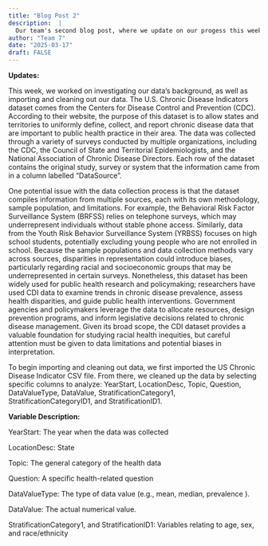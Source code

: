 ```yaml
---
title: "Blog Post 2"
description:  |
  Our team's second blog post, where we update on our progess this week.
author: "Team 7"
date: "2025-03-17"
draft: FALSE
---
```


**Updates:**

This week, we worked on investigating our data’s background, as well as importing and cleaning out our data. The U.S. Chronic Disease Indicators dataset comes from the Centers for Disease Control and Prevention (CDC). According to their website, the purpose of this dataset is to allow states and territories to uniformly define, collect, and report chronic disease data that are important to public health practice in their area. The data was collected through a variety of surveys conducted by multiple organizations, including the CDC, the Council of State and Territorial Epidemiologists, and the National Association of Chronic Disease Directors. Each row of the dataset contains the original study, survey or system that the information came from in a column labelled “DataSource”.

One potential issue with the data collection process is that the dataset compiles information from multiple sources, each with its own methodology, sample population, and limitations. For example, the Behavioral Risk Factor Surveillance System (BRFSS) relies on telephone surveys, which may underrepresent individuals without stable phone access. Similarly, data from the Youth Risk Behavior Surveillance System (YRBSS) focuses on high school students, potentially excluding young people who are not enrolled in school. Because the sample populations and data collection methods vary across sources, disparities in representation could introduce biases, particularly regarding racial and socioeconomic groups that may be underrepresented in certain surveys. Nonetheless, this dataset has been widely used for public health research and policymaking; researchers have used CDI data to examine trends in chronic disease prevalence, assess health disparities, and guide public health interventions. Government agencies and policymakers leverage the data to allocate resources, design prevention programs, and inform legislative decisions related to chronic disease management. Given its broad scope, the CDI dataset provides a valuable foundation for studying racial health inequities, but careful attention must be given to data limitations and potential biases in interpretation.

To begin importing and cleaning out data, we first imported the US Chronic Disease Indicator CSV file. From there, we cleaned up the data by selecting specific columns to analyze: YearStart, LocationDesc, Topic, Question, DataValueType, DataValue, StratificationCategory1, StratificationCategoryID1, and StratificationID1.\

**Variable Description:**

YearStart: The year when the data was collected

LocationDesc: State

Topic: The general category of the health data

Question: A specific health-related question

DataValueType: The type of data value (e.g., mean, median, prevalence ).

DataValue: The actual numerical value.

StratificationCategory1, and StratificationID1: Variables relating to age, sex, and race/ethnicity
